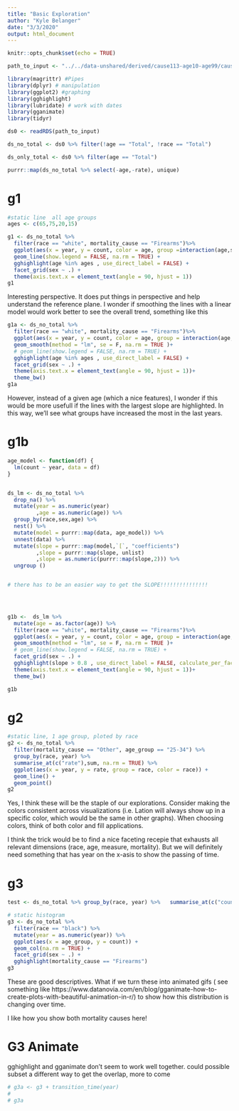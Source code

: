 ```yaml
---
title: "Basic Exploration"
author: "Kyle Belanger"
date: "3/3/2020"
output: html_document
---
```


```r
knitr::opts_chunk$set(echo = TRUE)
```

```r
path_to_input <- "../../data-unshared/derived/cause113-age10-age99/cause113-age10-age99.rds"

```

```r

library(magrittr) #Pipes
library(dplyr) # manipulation
library(ggplot2) #graphing
library(gghighlight)
library(lubridate) # work with dates
library(gganimate)
library(tidyr)

```


```r

ds0 <- readRDS(path_to_input) 

```

```r
ds_no_total <- ds0 %>% filter(!age == "Total", !race == "Total")

ds_only_total <- ds0 %>% filter(age == "Total")

purrr::map(ds_no_total %>% select(-age,-rate), unique)

```

# g1

```r
#static line  all age groups
ages <- c(65,75,20,15)

g1 <- ds_no_total %>% 
  filter(race == "white", mortality_cause == "Firearms")%>% 
  ggplot(aes(x = year, y = count, color = age, group =interaction(age,sex))) +
  geom_line(show.legend = FALSE, na.rm = TRUE) +
  gghighlight(age %in% ages , use_direct_label = FALSE) +
  facet_grid(sex ~ .) +
  theme(axis.text.x = element_text(angle = 90, hjust = 1))
g1

```

Interesting perspective. It does put things in perspective and help understand the reference plane. I wonder if smoothing the lines with a linear model would work better to see the overall trend, something like this

```r
g1a <- ds_no_total %>%
  filter(race == "white", mortality_cause == "Firearms")%>%
  ggplot(aes(x = year, y = count, color = age, group = interaction(age,sex))) +
  geom_smooth(method = "lm", se = F, na.rm = TRUE )+
  # geom_line(show.legend = FALSE, na.rm = TRUE) +
  gghighlight(age %in% ages , use_direct_label = FALSE) +
  facet_grid(sex ~ .) +
  theme(axis.text.x = element_text(angle = 90, hjust = 1))+
  theme_bw()
g1a


```

However, instead of a given age (which a nice features), I wonder if this would be more usefull if the lines with the largest slope are highlighted. In this way, we'll see what groups have increased the most in the last years. 

# g1b 

```r
age_model <- function(df) {
  lm(count ~ year, data = df)
}


ds_lm <- ds_no_total %>%
  drop_na() %>%
  mutate(year = as.numeric(year)
         ,age = as.numeric(age)) %>%
  group_by(race,sex,age) %>%
  nest() %>%
  mutate(model = purrr::map(data, age_model)) %>% 
  unnest(data) %>% 
  mutate(slope = purrr::map(model,`[`, "coefficients")
         ,slope = purrr::map(slope, unlist)
         ,slope = as.numeric(purrr::map(slope,2))) %>% 
  ungroup ()


# there has to be an easier way to get the SLOPE!!!!!!!!!!!!!!!

  


g1b <-  ds_lm %>% 
  mutate(age = as.factor(age)) %>% 
  filter(race == "white", mortality_cause == "Firearms")%>%
  ggplot(aes(x = year, y = count, color = age, group = interaction(age,sex))) +
  geom_smooth(method = "lm", se = F, na.rm = TRUE )+
  # geom_line(show.legend = FALSE, na.rm = TRUE) +
  facet_grid(sex ~ .) +
  gghighlight(slope > 0.8 , use_direct_label = FALSE, calculate_per_facet = TRUE) +
  theme(axis.text.x = element_text(angle = 90, hjust = 1))+
  theme_bw()

g1b

```




# g2 

```r
#static line, 1 age group, ploted by race
g2 <- ds_no_total %>% 
  filter(mortality_cause == "Other", age_group == "25-34") %>% 
  group_by(race, year) %>% 
  summarise_at(c("rate"),sum, na.rm = TRUE) %>% 
  ggplot(aes(x = year, y = rate, group = race, color = race)) +
  geom_line() +
  geom_point()
g2
```
Yes, I think these will be the staple of our explorations. Consider making the colors consistent across visualizations (i.e. Lation will always show up in a specific color, which would be the same in other graphs). When choosing colors, think of both color and fill applications.

I think the trick would be to find a nice faceting recepie that exhausts all relevant dimensions (race, age, measure, mortality). But we will definitely need something that has year on the x-asis to show the passing of time. 

# g3 
```r
test <- ds_no_total %>% group_by(race, year) %>%   summarise_at(c("count"),sum, na.rm = TRUE)

# static histogram
g3 <- ds_no_total %>% 
  filter(race == "black") %>% 
  mutate(year = as.numeric(year)) %>% 
  ggplot(aes(x = age_group, y = count)) +
  geom_col(na.rm = TRUE) +
  facet_grid(sex ~ .) +
  gghighlight(mortality_cause == "Firearms")
g3

```

These are good descriptives. What if we turn these into animated gifs ( see something like https://www.datanovia.com/en/blog/gganimate-how-to-create-plots-with-beautiful-animation-in-r/) to show how this distribution is changing over time. 

I like how you show both mortality causes here!

# G3 Animate

gghighlight and gganimate don't seem to work well together.  could possible subset a different way to get the overlap, more to come

```r
# g3a <- g3 + transition_time(year) 
# 
# g3a
```



